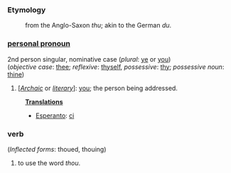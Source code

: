 ===Etymology===
:from the Anglo-Saxon ''thu''; akin to the German ''du''.

===[[personal pronoun]]===
2nd person singular, nominative case (''plural'': [[ye]] or [[you]])<br>
(''objective case'': [[thee]]; ''reflexive'': [[thyself]], ''possessive'': [[thy]]; ''possessive noun'': [[thine]])
#[''[[Archaic]]'' or ''[[literary]]'']: [[you]]; the person being addressed. 
:'''[[Translations]]'''
:*[[Esperanto]]: [[ci]]

===verb===
(''Inflected forms'': thoued, thouing)
#to use the word ''thou''.